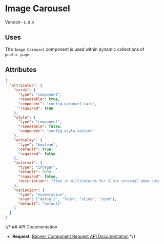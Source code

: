 

# Image Carousel
Version- `1.0.0`

## Uses
The `Image Carousel` component is used within dynamic collections of `public-page`.


## Attributes

```json
{
  "attributes": {
    "cards": {
      "type": "component",
      "repeatable": true,
      "component": "config.carousel-card",
      "required": true
    },
    "style": {
      "type": "component",
      "repeatable": false,
      "component": "config.style-section"
    },
    "autoplay": {
      "type": "boolean",
      "default": true,
      "required": false
    },
    "interval": {
      "type": "integer",
      "default": 3000,
      "required": false,
      "description": "Time in milliseconds for slide interval when autoplay is enabled."
    },
    "variation": {
      "type": "enumeration",
      "enum": ["default", "fade", "slide", "zoom"],
      "default": "default"
    }
  }
}
```

{/* ## API Documentation

- **Request**: [Banner Component Request API Documentation](#) */}




